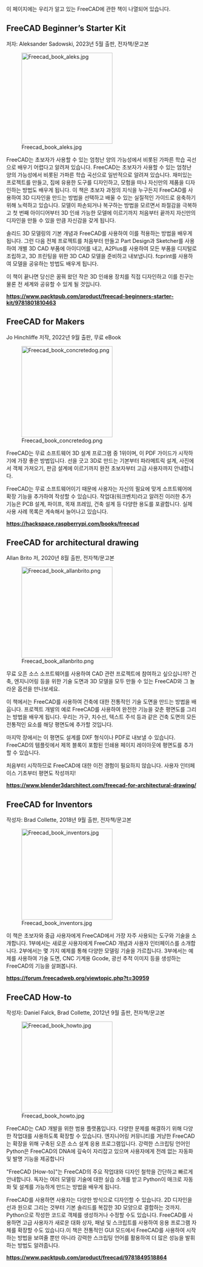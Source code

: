 <languages/>

이 페이지에는 우리가 알고 있는 FreeCAD에 관한 책이 나열되어 있습니다.

== FreeCAD Beginner’s Starter Kit ==

저자: Aleksander Sadowski, 2023년 5월 출판, 전자책/문고본

[[Image:Freecad book aleks.jpg|240px|left]]

FreeCAD는 초보자가 사용할 수 있는 엄청난 양의 가능성에서 비롯된 가파른 학습 곡선으로 배우기 어렵다고 알려져 있습니다. FreeCAD는 초보자가 사용할 수 있는 엄청난 양의 가능성에서 비롯된 가파른 학습 곡선으로 일반적으로 알려져 있습니다. 재미있는 프로젝트를 만들고, 집에 유용한 도구를 디자인하고, 모험을 떠나 자신만의 제품을 디자인하는 방법도 배우게 됩니다. 이 책은 초보자 과정의 지식을 누구든지 FreeCAD를 사용하여 3D 디자인을 만드는 방법을 선택하고 배울 수 있는 실질적인 가이드로 응축하기 위해 노력하고 있습니다. 모델이 파손되거나 복구하는 방법을 모르면서 좌절감을 극복하고 첫 번째 아이디어부터 3D 인쇄 가능한 모델에 이르기까지 처음부터 끝까지 자신만의 디자인을 만들 수 있을 만큼 자신감을 갖게 됩니다.

솔리드 3D 모델링의 기본 개념과 FreeCAD를 사용하여 이를 적용하는 방법을 배우게 됩니다. 그런 다음 전체 프로젝트를 처음부터 만들고 Part Design과 Sketcher를 사용하여 개별 3D CAD 부품에 아이디어를 내고, A2Plus를 사용하여 모든 부품을 디지털로 조립하고, 3D 프린팅을 위한 3D CAD 모델을 준비하고 내보냅니다. fcprint를 사용하여 모델을 공유하는 방법도 배우게 됩니다.

이 책이 끝나면 당신은 꿈꿔 왔던 작은 3D 인쇄용 장치를 직접 디자인하고 이를 친구는 물론 전 세계와 공유할 수 있게 될 것입니다.

'''https://www.packtpub.com/product/freecad-beginners-starter-kit/9781801810463'''

{{clear}}

== FreeCAD for Makers ==

Jo Hinchliffe 저작, 2022년 9월 출판, 무료 eBook

[[Image:Freecad book concretedog.png|240px|left]]

FreeCAD는 무료 소프트웨어 3D 설계 프로그램 중 1위이며, 이 PDF 가이드가 시작하기에 가장 좋은 방법입니다. 선을 긋고 3D로 만드는 기본부터 파라메트릭 설계, 사진에서 객체 가져오기, 판금 설계에 이르기까지 완전 초보자부터 고급 사용자까지 안내합니다.

FreeCAD는 무료 소프트웨어이기 때문에 사용자는 자신의 필요에 맞게 소프트웨어에 확장 기능을 추가하여 작성할 수 있습니다. 작업대(워크벤치)라고 알려진 이러한 추가 기능은 PCB 설계, 파이프, 목재 프레임, 건축 설계 등 다양한 용도를 포괄합니다. 실제 사용 사례 목록은 계속해서 늘어나고 있습니다.

'''https://hackspace.raspberrypi.com/books/freecad'''

{{clear}}

== FreeCAD for architectural drawing ==

Allan Brito 저, 2020년 8월 출판, 전자책/문고본

[[Image:Freecad book allanbrito.png|240px|left]]

무료 오픈 소스 소프트웨어를 사용하여 CAD 관련 프로젝트에 참여하고 싶으십니까? 건축, 엔지니어링 등을 위한 기술 도면과 3D 모델을 모두 만들 수 있는 FreeCAD와 그 놀라운 옵션을 만나보세요.

이 책에서는 FreeCAD를 사용하여 건축에 대한 전통적인 기술 도면을 만드는 방법을 배웁니다. 프로젝트 개발의 예로 FreeCAD를 사용하여 완전한 기능을 갖춘 평면도를 그리는 방법을 배우게 됩니다. 우리는 가구, 치수선, 텍스트 주석 등과 같은 건축 도면의 모든 전통적인 요소를 해당 평면도에 추가할 것입니다.

마지막 장에서는 이 평면도 설계를 DXF 형식이나 PDF로 내보낼 수 있습니다. FreeCAD의 템플릿에서 제목 블록이 포함된 인쇄용 페이지 레이아웃에 평면도를 추가할 수 있습니다.

처음부터 시작하므로 FreeCAD에 대한 이전 경험이 필요하지 않습니다. 사용자 인터페이스 기초부터 평면도 작성까지!

'''https://www.blender3darchitect.com/freecad-for-architectural-drawing/'''

{{clear}}

== FreeCAD for Inventors ==

작성자: Brad Collette, 2018년 9월 출판, 전자책/문고본

[[Image:Freecad book inventors.jpg|240px|left]]

이 책은 초보자와 중급 사용자에게 FreeCAD에서 가장 자주 사용되는 도구와 기술을 소개합니다. 1부에서는 새로운 사용자에게 FreeCAD 개념과 사용자 인터페이스를 소개합니다. 2부에서는 몇 가지 예제를 통해 다양한 모델링 기술을 가르칩니다. 3부에서는 예제를 사용하여 기술 도면, CNC 기계용 Gcode, 광선 추적 이미지 등을 생성하는 FreeCAD의 기능을 살펴봅니다.

'''https://forum.freecadweb.org/viewtopic.php?t=30959'''

{{clear}}

== FreeCAD How-to ==

작성자: Daniel Falck, Brad Collette, 2012년 9월 출판, 전자책/문고본

[[Image:Freecad book howto.jpg|240px|left]]

FreeCAD는 CAD 개발을 위한 범용 플랫폼입니다. 다양한 문제를 해결하기 위해 다양한 작업대를 사용하도록 확장할 수 있습니다. 엔지니어링 커뮤니티를 겨냥한 FreeCAD는 확장을 위해 구축된 오픈 소스 설계 응용 프로그램입니다. 강력한 스크립팅 언어인 Python은 FreeCAD의 DNA에 깊숙이 자리잡고 있으며 사용자에게 전례 없는 자동화 및 발명 기능을 제공합니다

"FreeCAD [How-to]"는 FreeCAD의 주요 작업대와 디자인 철학을 간단하고 빠르게 안내합니다. 독자는 여러 모델링 기술에 대한 실습 소개를 받고 Python이 매크로 자동화 및 설계를 가능하게 만드는 방법을 배우게 됩니다.

FreeCAD를 사용하면 사용자는 다양한 방식으로 디자인할 수 있습니다. 2D 디자인을 선과 원으로 그리는 것부터 기본 솔리드를 복잡한 3D 모양으로 결합하는 것까지. Python으로 작성한 코드로 객체를 생성하거나 수정할 수도 있습니다. FreeCAD를 사용하면 고급 사용자가 새로운 대화 상자, 패널 및 스크립트를 사용하여 응용 프로그램 자체를 확장할 수도 있습니다.이 책은 전통적인 GUI 모드에서 FreeCAD를 사용하여 시작하는 방법을 보여줄 뿐만 아니라 강력한 스크립팅 언어를 활용하여 더 많은 성능을 발휘하는 방법도 알려줍니다.

'''https://www.packtpub.com/product/freecad/9781849518864'''

{{clear}}